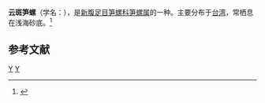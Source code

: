 {{Speciesbox 
| taxon = Terebra turrita
| binomial_authority = (E. A. Smith, 1873)
}}
'''云斑笋螺'''（学名：''{{lang|la|Terebra turrita}}''），是[[新腹足目|新腹足目]][[笋螺科|笋螺科]][[笋螺属|笋螺属]]的一种。主要分布于[[台湾|台湾]]，常栖息在浅海砂底。<ref>{{cite web|url=http://shell.sinica.edu.tw/chinese/shellbase_detail.php?science_no=1677|title=国际贝库：云斑笋螺|publisher=台湾贝类资料库|accessdate=2009-08-11|archive-date=2019-02-21|archive-url=https://web.archive.org/web/20190221210919/http://shell.sinica.edu.tw/chinese/shellbase_detail.php?science_no=1677|dead-url=no}}</ref>

== 参考文献 ==
{{reflist|2}}
{{Taxonbar|from=Q10881226}}

[[Category:笋螺属|Y]]
[[Category:_1873年描述的动物|Y]]